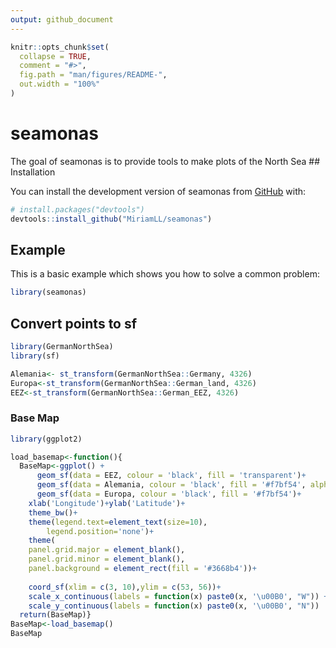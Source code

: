 ```yaml
---
output: github_document
---
```


<!-- README.md is generated from README.Rmd. Please edit that file -->

```r
knitr::opts_chunk$set(
  collapse = TRUE,
  comment = "#>",
  fig.path = "man/figures/README-",
  out.width = "100%"
)
```

# seamonas

<!-- badges: start -->
<!-- badges: end -->

The goal of seamonas is to provide tools to make plots of the North Sea
## Installation

You can install the development version of seamonas from [GitHub](https://github.com/) with:

```r
# install.packages("devtools")
devtools::install_github("MiriamLL/seamonas")
```

## Example

This is a basic example which shows you how to solve a common problem:

```r
library(seamonas)
```


## Convert points to sf

```r
library(GermanNorthSea)
library(sf)
```

```r
Alemania<- st_transform(GermanNorthSea::Germany, 4326)
Europa<-st_transform(GermanNorthSea::German_land, 4326)
EEZ<-st_transform(GermanNorthSea::German_EEZ, 4326)
```

### Base Map

```r
library(ggplot2)
```

```r
load_basemap<-function(){
  BaseMap<-ggplot() +
      geom_sf(data = EEZ, colour = 'black', fill = 'transparent')+
      geom_sf(data = Alemania, colour = 'black', fill = '#f7bf54', alpha=0.5)+
      geom_sf(data = Europa, colour = 'black', fill = '#f7bf54')+
    xlab('Longitude')+ylab('Latitude')+ 
    theme_bw()+
    theme(legend.text=element_text(size=10),
        legend.position='none')+ 
    theme(
    panel.grid.major = element_blank(),
    panel.grid.minor = element_blank(),
    panel.background = element_rect(fill = '#3668b4'))+
  
    coord_sf(xlim = c(3, 10),ylim = c(53, 56))+
    scale_x_continuous(labels = function(x) paste0(x, '\u00B0', "W")) +
    scale_y_continuous(labels = function(x) paste0(x, '\u00B0', "N"))
  return(BaseMap)}
BaseMap<-load_basemap()
BaseMap
```


```r

```

